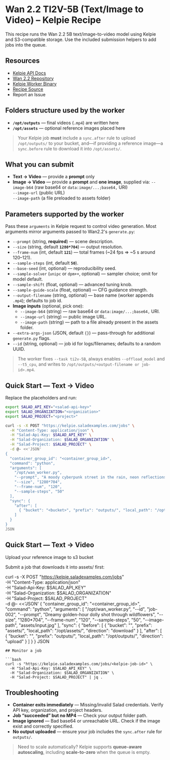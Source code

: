# Wan 2.2 TI2V-5B (Text/Image to Video) – Kelpie Recipe

This recipe runs the Wan 2.2 5B text/image-to-video model using Kelpie and S3-compatible storage. Use the included submission helpers to add jobs into the queue.

## Resources

- [Kelpie API Docs](https://kelpie.saladexamples.com/docs)
- [Wan 2.2 Repository](https://github.com/Wan-Video/Wan2.2)
- [Kelpie Worker Binary](https://github.com/SaladTechnologies/kelpie)
- [Recipe Source](https://github.com/SaladTechnologies/salad-recipes/tree/master/recipes/wan2.2-5b-kelpie)
- <Link url={`https://github.com/SaladTechnologies/salad-recipes/issues/new?title=Wan2.2-5B%20Kelpie%20Recipe&body=Image:%20${props.container.image}`}>Report an Issue</Link>

## Folders structure used by the worker

- **`/opt/outputs`** — final videos (`.mp4`) are written here  
- **`/opt/assets`** — optional reference images placed here 

> Your Kelpie job **must** include a `sync.after` rule to upload `/opt/outputs/` to your bucket, and—if providing a reference image—a `sync.before` rule to download it into `/opt/assets/`.

## What you can submit

- **Text → Video** — provide a **prompt** only  
- **Image → Video** — provide a **prompt** and **one image**, supplied via:
  `--image-b64` (raw base64 or `data:image/...;base64,` URI)  
  `--image-url` (public URL)  
  `--image-path` (a file preloaded to assets folder)  

## Parameters supported by the worker

Pass these `arguments` in Kelpie request to control video generation. Most arguments mirror arguments passed to Wan2.2's `generate.py`:


- `--prompt` (string, **required**) — scene description.  
- `--size` (string, default **`1280*704`**) — output resolution.  
- `--frame-num` (int, default **`121`**) — total frames (~24 fps ⇒ ~5 s around 120–121).  
- `--sample-steps` (int, default **`50`**).  
- `--base-seed` (int, optional) — reproducibility seed.  
- `--sample-solver` (`unipc` or `dpm++`, optional) — sampler choice; omit for model default.  
- `--sample-shift` (float, optional) — advanced tuning knob.  
- `--sample-guide-scale` (float, optional) — CFG guidance strength.  
- `--output-filename` (string, optional) — base name (worker appends `.mp4`); defaults to job id.  
- **Image inputs** (optional, pick one):  
  - `--image-b64` (string) — raw base64 or `data:image/...;base64,` URI.  
  - `--image-url` (string) — public image URL.  
  - `--image-path` (string) — path to a file already present in the assets folder.  
- `--extra-args-json` (JSON, default `{}`) — pass-through for additional `generate.py` flags.  
- `--id` (string, optional) — job id for logs/filenames; defaults to a random UUID.

> The worker fixes `--task ti2v-5B`, always enables `--offload_model` and `--t5_cpu`, and writes to `/opt/outputs/<output-filename or job-id>.mp4`.


## Quick Start — Text → Video

Replace the placeholders and run:

```bash
export SALAD_API_KEY="<salad-api-key>"
export SALAD_ORGANIZATION="<organization>"
export SALAD_PROJECT="<project>"

curl -s -X POST "https://kelpie.saladexamples.com/jobs" \
  -H "Content-Type: application/json" \
  -H "Salad-Api-Key: $SALAD_API_KEY" \
  -H "Salad-Organization: $SALAD_ORGANIZATION" \
  -H "Salad-Project: $SALAD_PROJECT" \
  -d @- <<'JSON'
{
  "container_group_id": "<container_group_id>",
  "command": "python",
  "arguments": [
    "/opt/wan_worker.py",
    "--prompt", "A moody cyberpunk street in the rain, neon reflections, shallow depth of field",
    "--size", "1280*704",
    "--frame-num", "120",
    "--sample-steps", "50"
  ],
  "sync": {
    "after": [
      { "bucket": "<bucket>", "prefix": "outputs/", "local_path": "/opt/outputs/", "direction": "upload" }
    ]
  }
}
JSON
```

## Quick Start — Text → Video

Upload your reference image to s3 bucket

Submit a job that downloads it into assets/ first:

curl -s -X POST "https://kelpie.saladexamples.com/jobs" \
  -H "Content-Type: application/json" \
  -H "Salad-Api-Key: $SALAD_API_KEY" \
  -H "Salad-Organization: $SALAD_ORGANIZATION" \
  -H "Salad-Project: $SALAD_PROJECT" \
  -d @- <<'JSON'
{
  "container_group_id": "<container_group_id>",
  "command": "python",
  "arguments": [
    "/opt/wan_worker.py",
    "--id", "job-002",
    "--prompt", "Dreamy golden-hour dolly shot through wildflowers",
    "--size", "1280*704",
    "--frame-num", "120",
    "--sample-steps", "50",
    "--image-path", "assets/input.jpg"
  ],
  "sync": {
    "before": [
      { "bucket": "<bucket>", "prefix": "assets/", "local_path": "/opt/assets/", "direction": "download" }
    ],
    "after": [
      { "bucket": "<bucket>", "prefix": "outputs/", "local_path": "/opt/outputs/", "direction": "upload" }
    ]
  }
}
JSON
```
## Monitor a job

```bash
curl -s "https://kelpie.saladexamples.com/jobs/<kelpie-job-id>" \
  -H "Salad-Api-Key: $SALAD_API_KEY" \
  -H "Salad-Organization: $SALAD_ORGANIZATION" \
  -H "Salad-Project: $SALAD_PROJECT" | jq .
```
## Troubleshooting

- **Container exits immediately** — Missing/invalid Salad credentials. Verify API key, organization, and project headers.
- **Job “succeeded” but no MP4** — Check your output folder path.
- **Image ignored** — Bad base64 or unreachable URL. Check if the image exist and correctly specified.
- **No output uploaded** — ensure your job includes the `sync.after` rule for `outputs/`.

> Need to scale automatically? Kelpie supports **queue-aware autoscaling**, including **scale-to-zero** when the queue is empty.
